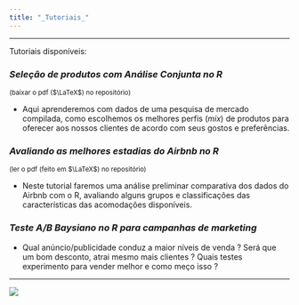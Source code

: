 ```yaml
---
title: "_Tutoriais_"
---
```


***

Tutoriais disponíveis:

### *Seleção de produtos com Análise Conjunta no R* 

<small>(baixar o pdf ($\LaTeX$) no repositório)</small>

+ Aqui aprenderemos com dados de uma pesquisa de mercado compilada, como escolhemos os melhores perfis (_mix_) de produtos para oferecer aos nossos clientes de acordo com seus gostos e preferências.

### *Avaliando as melhores estadias do Airbnb no R* 

<small>(ler o pdf (feito em $\LaTeX$) no repositório)</small>

+ Neste tutorial faremos uma análise preliminar comparativa dos dados do Airbnb com o R, avaliando alguns grupos e classificações das características das acomodações disponíveis.

### *Teste A/B Baysiano no R para campanhas de marketing*

+ Qual anúncio/publicidade conduz a maior níveis de venda ? Será que um bom desconto, atrai mesmo mais clientes ? Quais testes experimento para vender melhor e como meço isso ?

***

![](C:/Users/rodri/Downloads/econnerd.png)